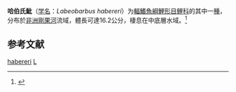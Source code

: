 {{Speciesbox
| taxon = Labeobarbus habereri
| binomial_authority = [[Steindachner|Steindachner]], 1912
| status = LC
| status_system = IUCN3.1
| synonyms = *''Barbus habereri''<br /><small>Steindachner, 1912</small>
}}

'''哈伯氏魮'''（[[学名|学名]]：''Labeobarbus habereri''）为[[輻鰭魚綱|輻鰭魚綱]][[鯉形目|鯉形目]][[鲤科|鲤科]]的其中一[[種|種]]，分布於[[非洲|非洲]][[剛果河|剛果河]]流域，體長可達16.2公分，棲息在中底層水域。<ref>{{Cite web|title=Labeobarbus habereri|url=https://fishbase.mnhn.fr/summary/Labeobarbus-habereri.html|access-date=2022-01-29|work=fishbase.mnhn.fr|archive-date=2022-01-29|archive-url=https://web.archive.org/web/20220129100321/https://fishbase.mnhn.fr/summary/Labeobarbus-habereri.html|dead-url=no}}</ref>

==参考文献==
<references />
{{鯉形目小作品}}

{{Taxonbar}}
[[Category:Labeobarbus|habereri]]
[[Category:1912年描述的魚類|L]]